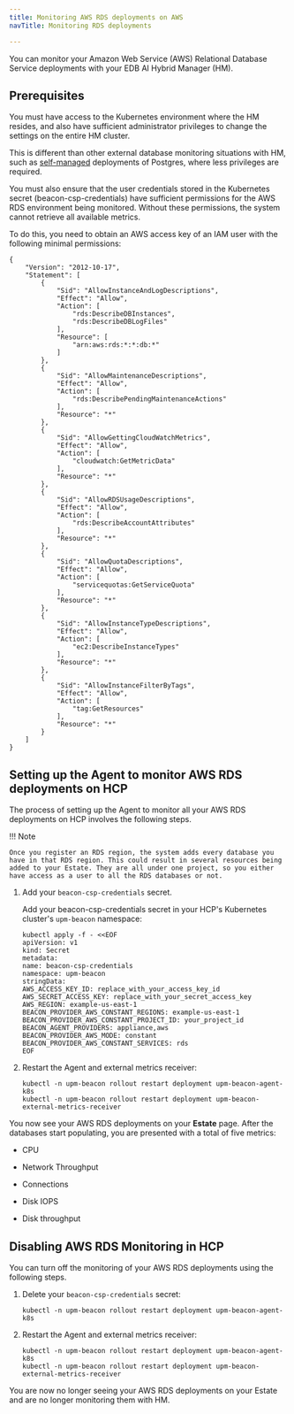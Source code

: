 ```yaml
---
title: Monitoring AWS RDS deployments on AWS
navTitle: Monitoring RDS deployments

---
```


You can monitor your Amazon Web Service (AWS) Relational Database Service deployments with your EDB AI Hybrid Manager (HM).

## Prerequisites

You must have access to the Kubernetes environment where the HM resides, and also have sufficient administrator privileges to change the settings on the entire HM cluster.

This is different than other external database monitoring situations with HM, such as [self-managed](../mon_with_agent) deployments of Postgres, where less privileges are required.

You must also ensure that the user credentials stored in the Kubernetes secret (beacon-csp-credentials) have sufficient permissions for the AWS RDS environment being monitored. Without these permissions, the system cannot retrieve all available metrics.

To do this, you need to obtain an AWS access key of an IAM user with the following minimal permissions:

```
{
    "Version": "2012-10-17",
    "Statement": [
        {
            "Sid": "AllowInstanceAndLogDescriptions",
            "Effect": "Allow",
            "Action": [
                "rds:DescribeDBInstances",
                "rds:DescribeDBLogFiles"
            ],
            "Resource": [
                "arn:aws:rds:*:*:db:*"
            ]
        },
        {
            "Sid": "AllowMaintenanceDescriptions",
            "Effect": "Allow",
            "Action": [
                "rds:DescribePendingMaintenanceActions"
            ],
            "Resource": "*"
        },
        {
            "Sid": "AllowGettingCloudWatchMetrics",
            "Effect": "Allow",
            "Action": [
                "cloudwatch:GetMetricData"
            ],
            "Resource": "*"
        },
        {
            "Sid": "AllowRDSUsageDescriptions",
            "Effect": "Allow",
            "Action": [
                "rds:DescribeAccountAttributes"
            ],
            "Resource": "*"
        },
        {
            "Sid": "AllowQuotaDescriptions",
            "Effect": "Allow",
            "Action": [
                "servicequotas:GetServiceQuota"
            ],
            "Resource": "*"
        },
        {
            "Sid": "AllowInstanceTypeDescriptions",
            "Effect": "Allow",
            "Action": [
                "ec2:DescribeInstanceTypes"
            ],
            "Resource": "*"
        },
        {
            "Sid": "AllowInstanceFilterByTags",
            "Effect": "Allow",
            "Action": [
                "tag:GetResources"
            ],
            "Resource": "*"
        }
    ]
}
```

## Setting up the Agent to monitor AWS RDS deployments on HCP

The process of setting up the Agent to monitor all your AWS RDS deployments on HCP involves the following steps.

!!! Note

    Once you register an RDS region, the system adds every database you have in that RDS region. This could result in several resources being added to your Estate. They are all under one project, so you either have access as a user to all the RDS databases or not.

1.  Add your `beacon-csp-credentials` secret.

    Add your beacon-csp-credentials secret in your HCP's Kubernetes cluster's `upm-beacon` namespace:

    ```
    kubectl apply -f - <<EOF
    apiVersion: v1
    kind: Secret
    metadata:
    name: beacon-csp-credentials
    namespace: upm-beacon
    stringData:
    AWS_ACCESS_KEY_ID: replace_with_your_access_key_id
    AWS_SECRET_ACCESS_KEY: replace_with_your_secret_access_key
    AWS_REGION: example-us-east-1
    BEACON_PROVIDER_AWS_CONSTANT_REGIONS: example-us-east-1
    BEACON_PROVIDER_AWS_CONSTANT_PROJECT_ID: your_project_id
    BEACON_AGENT_PROVIDERS: appliance,aws
    BEACON_PROVIDER_AWS_MODE: constant
    BEACON_PROVIDER_AWS_CONSTANT_SERVICES: rds
    EOF
    ```
2.  Restart the Agent and external metrics receiver:

    ```
    kubectl -n upm-beacon rollout restart deployment upm-beacon-agent-k8s
    kubectl -n upm-beacon rollout restart deployment upm-beacon-external-metrics-receiver
    ```

You now see your AWS RDS deployments on your **Estate** page.
After the databases start populating, you are presented with a total of five metrics:

-   CPU

-   Network Throughput

-   Connections

-   Disk IOPS

-   Disk throughput

## Disabling AWS RDS Monitoring in HCP

You can turn off the monitoring of your AWS RDS deployments using the following steps.

1.  Delete your `beacon-csp-credentials` secret:

    ```
    kubectl -n upm-beacon rollout restart deployment upm-beacon-agent-k8s
    ```

2.  Restart the Agent and external metrics receiver:

    ```
    kubectl -n upm-beacon rollout restart deployment upm-beacon-agent-k8s
    kubectl -n upm-beacon rollout restart deployment upm-beacon-external-metrics-receiver
    ```

You are now no longer seeing your AWS RDS deployments on your Estate and are no longer monitoring them with HM.
